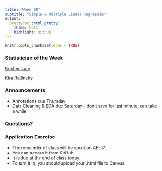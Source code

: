 ```yaml
---
title: "Week 08"
subtitle: "Simple & Multiple Linear Regression"
output: 
  prettydoc::html_pretty:
    theme: hpstr
    highlight: github
---
```


```r
knitr::opts_chunk$set(echo = TRUE)
```

### Statistician of the Week

[Kristian Lum](https://hrdag.org/people/kristian-lum-phd/)

[Kira Radinsky](https://en.wikipedia.org/wiki/Kira_Radinsky)

### Announcements

+ Annotations due Thursday
+ Data Cleaning & EDA due Saturday - don't save for last minute, can take a while

<!-- + Sign up for advising -->
<!--   + Update: MATH 350 (Statistical Models) will be MW 4:20 - 5:45 -->

<!-- + Feedback on mid-semester check-ins -->
<!--   + "Sometimes I feel like I have to rush through the exercises because the people around me are moving so fast but that's probably just a me thing" (multiple people said variations of this) -->

<!-- 

<!-- + Data cleaning & Preliminary EDA due next Thursday (don't wait until then to start) -->

<!-- + Today: AE-06, Thursday: Lab 06 -->



### Questions?


### Application Exercise

- The remainder of class will be spent on AE-07. 
- You can access it from GitHub. 
- It is due at the end of class today. 
- To turn it in, you should upload your .html file to Canvas.